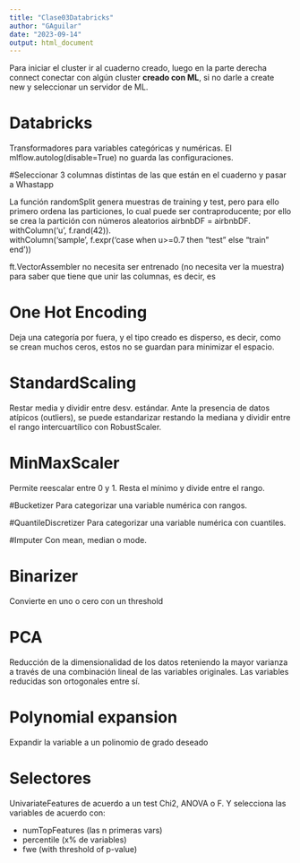 ```yaml
---
title: "Clase03Databricks"
author: "GAguilar"
date: "2023-09-14"
output: html_document
---
```


Para iniciar el cluster ir al cuaderno creado, luego en la parte derecha connect conectar con algún cluster **creado con ML**, si no darle a create new y seleccionar un servidor de ML.

# Databricks

Transformadores para variables categóricas y numéricas.
El mlflow.autolog(disable=True) no guarda las configuraciones.

#Seleccionar 3 columnas distintas de las que están en el cuaderno y pasar a Whastapp

La función randomSplit genera muestras de training y test, pero para ello primero ordena las particiones, lo cual puede ser contraproducente; por ello se crea la partición con números aleatorios 
airbnbDF = airbnbDF.\
  withColumn('u', f.rand(42)).\
  withColumn('sample', f.expr('case when u>=0.7 then "test" else "train" end'))


ft.VectorAssembler no necesita ser entrenado (no necesita ver la muestra) para saber que tiene que unir las columnas, es decir, es

# One Hot Encoding

Deja una categoría por fuera, y el tipo creado es disperso, es decir, como se crean muchos ceros, estos no se guardan para minimizar el espacio.

# StandardScaling
Restar media y dividir entre desv. estándar.
Ante la presencia de datos atípicos (outliers), se puede estandarizar restando la mediana y dividir entre el rango intercuartílico con RobustScaler.

# MinMaxScaler
Permite reescalar entre 0 y 1. Resta el mínimo y divide entre el rango.

#Bucketizer 
Para categorizar una variable numérica con rangos.

#QuantileDiscretizer
Para categorizar una variable numérica con cuantiles.

#Imputer
Con mean, median o mode.

# Binarizer
Convierte en uno o cero con un threshold

# PCA

Reducción de la dimensionalidad de los datos reteniendo la mayor varianza a través de una combinación lineal de las variables originales.
Las variables reducidas son ortogonales entre sí.

# Polynomial expansion

Expandir la variable a un polinomio de grado deseado

# Selectores

UnivariateFeatures de acuerdo a un test Chi2, ANOVA o F. Y selecciona las variables de acuerdo con:

* numTopFeatures (las n primeras vars)
* percentile (x% de variables)
* fwe (with threshold of p-value)

